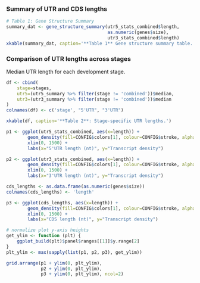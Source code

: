 ### Summary of UTR and CDS lengths

```r
# Table 1: Gene Structure Summary
summary_dat <- gene_structure_summary(utr5_stats_combined$length,
                                      as.numeric(genes$size),
                                      utr3_stats_combined$length)
xkable(summary_dat, caption='**Table 1** Gene structure summary table.')
```

### Comparison of UTR lengths across stages

Median UTR length for each development stage.

```r
df <- cbind(
	stage=stages,
	utr5=(utr5_summary %>% filter(stage != 'combined'))$median,
	utr3=(utr3_summary %>% filter(stage != 'combined'))$median
)
colnames(df) <- c('stage', "5'UTR", "3'UTR")

xkable(df, caption='**Table 2**: Stage-specific UTR lengths.')
```

```r
p1 <- ggplot(utr5_stats_combined, aes(x=length)) + 
        geom_density(fill=CONFIG$colors[1], colour=CONFIG$stroke, alpha=0.75) +
        xlim(0, 1500) +
        labs(x="5'UTR length (nt)", y="Transcript density")

p2 <- ggplot(utr3_stats_combined, aes(x=length)) + 
        geom_density(fill=CONFIG$colors[1], colour=CONFIG$stroke, alpha=0.75) +
        xlim(0, 1500) +
        labs(x="3'UTR length (nt)", y="Transcript density")

cds_lengths <- as.data.frame(as.numeric(genes$size))
colnames(cds_lengths) <- 'length'

p3 <- ggplot(cds_lengths, aes(x=length)) + 
        geom_density(fill=CONFIG$colors[1], colour=CONFIG$stroke, alpha=0.75) +
        xlim(0, 1500) +
        labs(x="CDS length (nt)", y="Transcript density")

# normalize plot y-axis heights
get_ylim <- function (plt) {
    ggplot_build(plt)$panel$ranges[[1]]$y.range[2]
}
plt_ylim <- max(sapply(list(p1, p2, p3), get_ylim))

grid.arrange(p1 + ylim(0, plt_ylim), 
             p2 + ylim(0, plt_ylim),
             p3 + ylim(0, plt_ylim), ncol=2)
```
